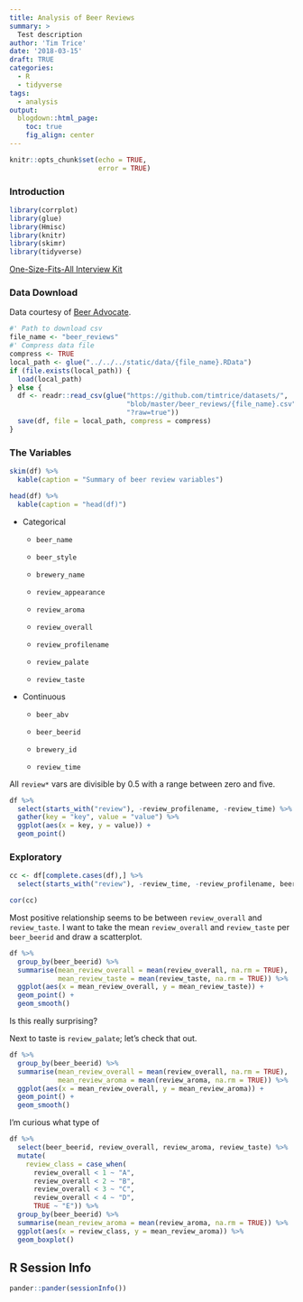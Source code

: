 ```yaml
---
title: Analysis of Beer Reviews
summary: >
  Test description
author: 'Tim Trice'
date: '2018-03-15'
draft: TRUE
categories:
  - R
  - tidyverse
tags: 
  - analysis
output:
  blogdown::html_page:
    toc: true
    fig_align: center
---
```


```r
knitr::opts_chunk$set(echo = TRUE, 
                      error = TRUE)
```

### Introduction

```r
library(corrplot)
library(glue)
library(Hmisc)
library(knitr)
library(skimr)
library(tidyverse)
```

[One-Size-Fits-All Interview Kit](https://www.linkedin.com/pulse/how-hire-test-data-skills-one-size-fits-all-interview-tanya-cashorali/)

### Data Download

Data courtesy of [Beer Advocate](http://www.beeradvocate.com/).

```r
#' Path to download csv
file_name <- "beer_reviews"
#' Compress data file
compress <- TRUE
local_path <- glue("../../../static/data/{file_name}.RData")
if (file.exists(local_path)) {
  load(local_path)
} else {
  df <- readr::read_csv(glue("https://github.com/timtrice/datasets/", 
                             "blob/master/beer_reviews/{file_name}.csv", 
                             "?raw=true"))
  save(df, file = local_path, compress = compress)
}
```

### The Variables

```r
skim(df) %>% 
  kable(caption = "Summary of beer review variables")
```

```r
head(df) %>% 
  kable(caption = "head(df)")
```

  * Categorical
  
    + `beer_name`
    
    + `beer_style`
    
    + `brewery_name`
    
    + `review_appearance`
    
    + `review_aroma`
    
    + `review_overall`
    
    + `review_profilename`
    
    + `review_palate`
    
    + `review_taste`
    
  * Continuous
  
    + `beer_abv`
    
    + `beer_beerid`

    + `brewery_id`
    
    + `review_time`

All `review*` vars are divisible by 0.5 with a range between zero and five. 

```r
df %>% 
  select(starts_with("review"), -review_profilename, -review_time) %>% 
  gather(key = "key", value = "value") %>% 
  ggplot(aes(x = key, y = value)) + 
  geom_point()
```

### Exploratory

```r
cc <- df[complete.cases(df),] %>% 
  select(starts_with("review"), -review_time, -review_profilename, beer_abv)
```

```r
cor(cc)
```

Most positive relationship seems to be between `review_overall` and `review_taste`. I want to take the mean `review_overall` and `review_taste` per `beer_beerid` and draw a scatterplot.

```r
df %>% 
  group_by(beer_beerid) %>% 
  summarise(mean_review_overall = mean(review_overall, na.rm = TRUE), 
            mean_review_taste = mean(review_taste, na.rm = TRUE)) %>% 
  ggplot(aes(x = mean_review_overall, y = mean_review_taste)) + 
  geom_point() + 
  geom_smooth()
```

Is this really surprising?

Next to taste is `review_palate`; let's check that out.

```r
df %>% 
  group_by(beer_beerid) %>% 
  summarise(mean_review_overall = mean(review_overall, na.rm = TRUE), 
            mean_review_aroma = mean(review_aroma, na.rm = TRUE)) %>% 
  ggplot(aes(x = mean_review_overall, y = mean_review_aroma)) + 
  geom_point() + 
  geom_smooth()
```

I'm curious what type of 

```r
df %>% 
  select(beer_beerid, review_overall, review_aroma, review_taste) %>% 
  mutate(
    review_class = case_when(
      review_overall < 1 ~ "A", 
      review_overall < 2 ~ "B", 
      review_overall < 3 ~ "C", 
      review_overall < 4 ~ "D", 
      TRUE ~ "E")) %>% 
  group_by(beer_beerid) %>% 
  summarise(mean_review_aroma = mean(review_aroma, na.rm = TRUE)) %>% 
  ggplot(aes(x = review_class, y = mean_review_aroma)) %>% 
  geom_boxplot()
```

## R Session Info

```r
pander::pander(sessionInfo())
```
